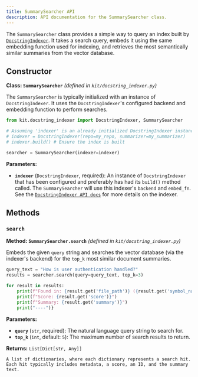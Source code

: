 ```yaml
---
title: SummarySearcher API
description: API documentation for the SummarySearcher class.
---
```


The `SummarySearcher` class provides a simple way to query an index built by [`DocstringIndexer`](/api/docstring-indexer). It takes a search query, embeds it using the same embedding function used for indexing, and retrieves the most semantically similar summaries from the vector database.

## Constructor

**Class: `SummarySearcher`**
*(defined in `kit/docstring_indexer.py`)*

The `SummarySearcher` is typically initialized with an instance of `DocstringIndexer`. It uses the `DocstringIndexer`'s configured backend and embedding function to perform searches.

```python
from kit.docstring_indexer import DocstringIndexer, SummarySearcher

# Assuming 'indexer' is an already initialized DocstringIndexer instance
# indexer = DocstringIndexer(repo=my_repo, summarizer=my_summarizer)
# indexer.build() # Ensure the index is built

searcher = SummarySearcher(indexer=indexer)
```

**Parameters:**

*   **`indexer`** (`DocstringIndexer`, required):
    An instance of `DocstringIndexer` that has been configured and preferably has had its `build()` method called. The `SummarySearcher` will use this indexer's `backend` and `embed_fn`. See the [`DocstringIndexer API docs`](./docstring-indexer) for more details on the indexer.

## Methods

### `search`

**Method: `SummarySearcher.search`**
*(defined in `kit/docstring_indexer.py`)*

Embeds the given `query` string and searches the vector database (via the indexer's backend) for the `top_k` most similar document summaries.

```python
query_text = "How is user authentication handled?"
results = searcher.search(query=query_text, top_k=3)

for result in results:
    print(f"Found in: {result.get('file_path')} ({result.get('symbol_name')})")
    print(f"Score: {result.get('score')}")
    print(f"Summary: {result.get('summary')}")
    print("----")} 
```

**Parameters:**

*   **`query`** (`str`, required):
    The natural language query string to search for.
*   **`top_k`** (`int`, default: `5`):
    The maximum number of search results to return.

**Returns:** `List[Dict[str, Any]]`

    A list of dictionaries, where each dictionary represents a search hit.
    Each hit typically includes metadata, a score, an ID, and the summary text.
